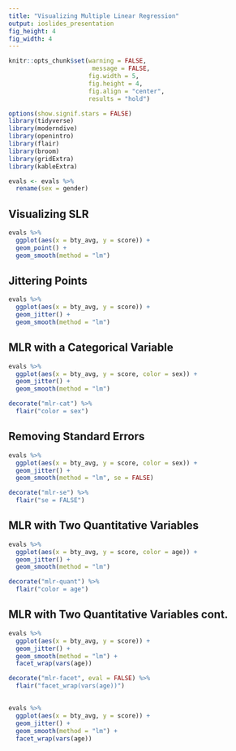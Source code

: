 ```yaml
---
title: "Visualizing Multiple Linear Regression"
output: ioslides_presentation
fig_height: 4
fig_width: 4
---
```


<style type="text/css">
slides > slide:not(.nobackground):after {
  content: '';
}
</style>

```r
knitr::opts_chunk$set(warning = FALSE, 
                       message = FALSE, 
                      fig.width = 5, 
                      fig.height = 4,
                      fig.align = "center",
                      results = "hold")

options(show.signif.stars = FALSE)
library(tidyverse)
library(moderndive)
library(openintro)
library(flair)
library(broom)
library(gridExtra)
library(kableExtra)

evals <- evals %>% 
  rename(sex = gender)
```


## Visualizing SLR

```r
evals %>% 
  ggplot(aes(x = bty_avg, y = score)) + 
  geom_point() + 
  geom_smooth(method = "lm")
```

## Jittering Points 

```r
evals %>% 
  ggplot(aes(x = bty_avg, y = score)) + 
  geom_jitter() + 
  geom_smooth(method = "lm")
```

## MLR with a Categorical Variable

```r
evals %>% 
  ggplot(aes(x = bty_avg, y = score, color = sex)) + 
  geom_jitter() + 
  geom_smooth(method = "lm")
```

```r
decorate("mlr-cat") %>% 
  flair("color = sex")
```

## Removing Standard Errors

```r
evals %>% 
  ggplot(aes(x = bty_avg, y = score, color = sex)) + 
  geom_jitter() + 
  geom_smooth(method = "lm", se = FALSE)
```

```r
decorate("mlr-se") %>% 
  flair("se = FALSE")
```

## MLR with Two Quantitative Variables

```r
evals %>% 
  ggplot(aes(x = bty_avg, y = score, color = age)) + 
  geom_jitter() + 
  geom_smooth(method = "lm")
```

```r
decorate("mlr-quant") %>% 
  flair("color = age")
```

## MLR with Two Quantitative Variables cont.

```r
evals %>% 
  ggplot(aes(x = bty_avg, y = score)) + 
  geom_jitter() + 
  geom_smooth(method = "lm") + 
  facet_wrap(vars(age))
```

```r
decorate("mlr-facet", eval = FALSE) %>% 
  flair("facet_wrap(vars(age))")
```

##

```r
evals %>% 
  ggplot(aes(x = bty_avg, y = score)) + 
  geom_jitter() + 
  geom_smooth(method = "lm") + 
  facet_wrap(vars(age))
```
